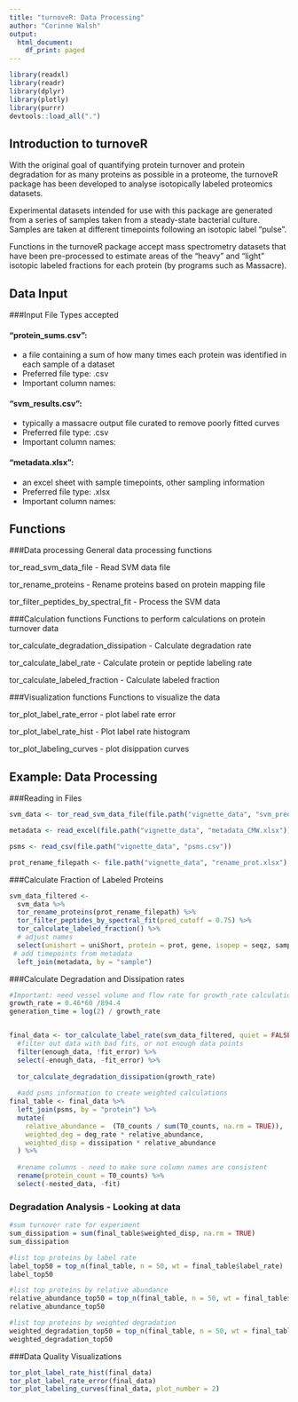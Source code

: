 ```yaml
---
title: "turnoveR: Data Processing"
author: "Corinne Walsh"
output:
  html_document:
    df_print: paged
---
```



```r
library(readxl)
library(readr)
library(dplyr)
library(plotly)
library(purrr)
devtools::load_all(".")
```

## Introduction to turnoveR

With the original goal of quantifying protein turnover and protein degradation for as many proteins as possible in a proteome, the turnoveR package has been developed to analyse isotopically labeled proteomics datasets. 

Experimental datasets intended for use with this package are generated from a series of samples taken from a steady-state bacterial culture. Samples are taken at different timepoints following an isotopic label "pulse".  

Functions in the turnoveR package accept mass spectrometry datasets that have been pre-processed to estimate areas of the "heavy" and "light" isotopic labeled fractions for each protein (by programs such as Massacre). 


## Data Input
###Input File Types accepted

#### "protein_sums.csv": 
 - a file containing a sum of how many times each protein was identified in each sample of a dataset 
 - Preferred file type: .csv 
 - Important column names: 

#### "svm_results.csv": 
 - typically a massacre output file curated to remove poorly fitted curves 
 - Preferred file type: .csv 
 - Important column names: 
 
#### "metadata.xlsx": 
 - an excel sheet with sample timepoints, other sampling information 
 - Preferred file type: .xlsx 
 - Important column names: 


## Functions

###Data processing
General data processing functions

tor_read_svm_data_file - Read SVM data file

tor_rename_proteins - Rename proteins based on protein mapping file

tor_filter_peptides_by_spectral_fit - Process the SVM data

###Calculation functions
Functions to perform calculations on protein turnover data

tor_calculate_degradation_dissipation - Calculate degradation rate

tor_calculate_label_rate - Calculate protein or peptide labeling rate

tor_calculate_labeled_fraction - Calculate labeled fraction

###Visualization functions
Functions to visualize the data

tor_plot_label_rate_error - plot label rate error

tor_plot_label_rate_hist - Plot label rate histogram

tor_plot_labeling_curves - plot disippation curves

## Example: Data Processing 

###Reading in Files
```r

svm_data <- tor_read_svm_data_file(file.path("vignette_data", "svm_pred_results_0.03gr.csv"))

metadata <- read_excel(file.path("vignette_data", "metadata_CMW.xlsx"))

psms <- read_csv(file.path("vignette_data", "psms.csv"))

prot_rename_filepath <- file.path("vignette_data", "rename_prot.xlsx")
```

###Calculate Fraction of Labeled Proteins
```r
svm_data_filtered <- 
  svm_data %>% 
  tor_rename_proteins(prot_rename_filepath) %>% 
  tor_filter_peptides_by_spectral_fit(pred_cutoff = 0.75) %>% 
  tor_calculate_labeled_fraction() %>% 
  # adjust names 
  select(unishort = uniShort, protein = prot, gene, isopep = seqz, sample, frac_ulab, frac_lab) %>% 
 # add timepoints from metadata
  left_join(metadata, by = "sample")
```

###Calculate Degradation and Dissipation rates 
```r
#Important: need vessel volume and flow rate for growth_rate calculation
growth_rate = 0.46*60 /894.4 
generation_time = log(2) / growth_rate


final_data <- tor_calculate_label_rate(svm_data_filtered, quiet = FALSE) %>%
  #filter out data with bad fits, or not enough data points 
  filter(enough_data, !fit_error) %>% 
  select(-enough_data, -fit_error) %>% 
  
  tor_calculate_degradation_dissipation(growth_rate) 
  
  #add psms information to create weighted calculations
final_table <- final_data %>% 
  left_join(psms, by = "protein") %>% 
  mutate(
    relative_abundance =  (T0_counts / sum(T0_counts, na.rm = TRUE)),
    weighted_deg = deg_rate * relative_abundance,
    weighted_disp = dissipation * relative_abundance
  ) %>% 
  
  #rename columns - need to make sure column names are consistent
  rename(protein_count = T0_counts) %>% 
  select(-nested_data, -fit)
```


### Degradation Analysis - Looking at data

```r
#sum turnover rate for experiment 
sum_dissipation = sum(final_table$weighted_disp, na.rm = TRUE) 
sum_dissipation

#list top proteins by label rate 
label_top50 = top_n(final_table, n = 50, wt = final_table$label_rate)
label_top50

#list top proteins by relative abundance
relative_abundance_top50 = top_n(final_table, n = 50, wt = final_table$relative_abundance)
relative_abundance_top50

#list top proteins by weighted degradation
weighted_degradation_top50 = top_n(final_table, n = 50, wt = final_table$weighted_deg)
weighted_degradation_top50
```


###Data Quality Visualizations

```r
tor_plot_label_rate_hist(final_data)
tor_plot_label_rate_error(final_data)
tor_plot_labeling_curves(final_data, plot_number = 2)
```


